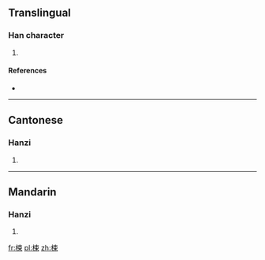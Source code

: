 ==Translingual==

===Han character===
{{Han char|rn=75|rad=木|as=07|sn=11|four=45996|canj=DDL|ids=⿰木束}}

# {{defn|Han|sort=木07}}

====References====
* {{Han ref|kx=0527.240|dkj=14824|dj=0916.170|hdz=21211.010|uh=6880|ud=26752|bh=D5C7|bd=54727}}

----

==Cantonese==

===Hanzi===
{{yue-hanzi|jyut=[[saak3]]|y=saak3}}

# {{defn|lang=yue|sort=木07}}

----

==Mandarin==

===Hanzi===
{{cmn-hanzi|pin=[[sù]] ([[su4]])|wg=su<sup>4</sup>}}

# {{defn|lang=cmn|sort=木07}}

[[fr:梀]]
[[pl:梀]]
[[zh:梀]]